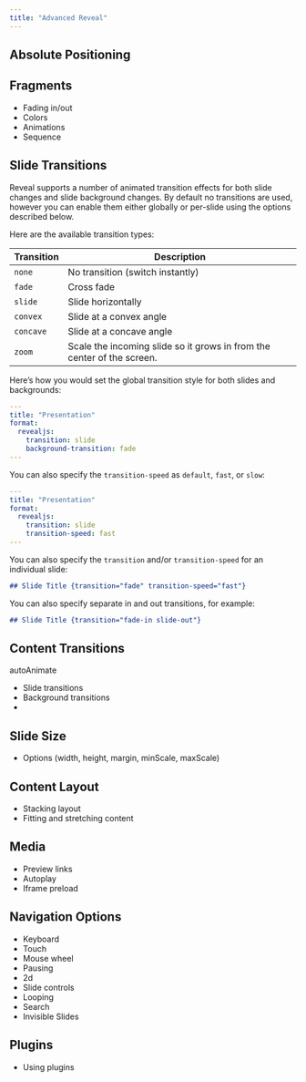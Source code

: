 ```yaml
---
title: "Advanced Reveal"
---
```


## Absolute Positioning

## Fragments

-   Fading in/out
-   Colors
-   Animations
-   Sequence

## Slide Transitions

Reveal supports a number of animated transition effects for both slide changes and slide background changes. By default no transitions are used, however you can enable them either globally or per-slide using the options described below.

Here are the available transition types:

| Transition | Description                                                            |
|------------|------------------------------------------------------------------------|
| `none`     | No transition (switch instantly)                                       |
| `fade`     | Cross fade                                                             |
| `slide`    | Slide horizontally                                                     |
| `convex`   | Slide at a convex angle                                                |
| `concave`  | Slide at a concave angle                                               |
| `zoom`     | Scale the incoming slide so it grows in from the center of the screen. |

Here's how you would set the global transition style for both slides and backgrounds:

``` yaml
---
title: "Presentation"
format:
  revealjs:
    transition: slide
    background-transition: fade
---
```

You can also specify the `transition-speed` as `default`, `fast`, or `slow`:

``` yaml
---
title: "Presentation"
format:
  revealjs:
    transition: slide
    transition-speed: fast
---
```

You can also specify the `transition` and/or `transition-speed` for an individual slide:

``` markdown
## Slide Title {transition="fade" transition-speed="fast"}
```

You can also specify separate in and out transitions, for example:

``` markdown
## Slide Title {transition="fade-in slide-out"}
```

## Content Transitions

autoAnimate

-   Slide transitions
-   Background transitions
-   

## Slide Size

-   Options (width, height, margin, minScale, maxScale)

## Content Layout

-   Stacking layout
-   Fitting and stretching content

## Media

-   Preview links
-   Autoplay
-   Iframe preload

## Navigation Options

-   Keyboard
-   Touch
-   Mouse wheel
-   Pausing
-   2d
-   Slide controls
-   Looping
-   Search
-   Invisible Slides

## Plugins

-   Using plugins
